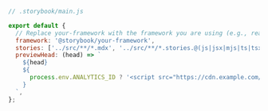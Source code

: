 ```js
// .storybook/main.js

export default {
  // Replace your-framework with the framework you are using (e.g., react-webpack5, vue3-vite)
  framework: '@storybook/your-framework',
  stories: ['../src/**/*.mdx', '../src/**/*.stories.@(js|jsx|mjs|ts|tsx)'],
  previewHead: (head) => `
    ${head}
    ${
      process.env.ANALYTICS_ID ? '<script src="https://cdn.example.com/analytics.js"></script>' : ''
    }
  `,
};
```
